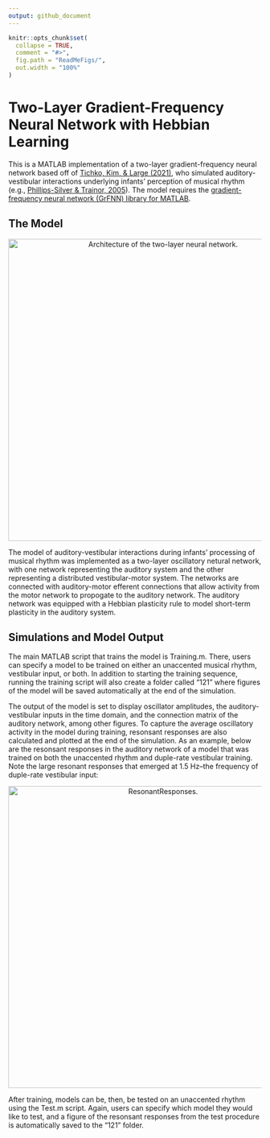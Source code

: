 ```yaml
---
output: github_document
---
```


<!-- README.md is generated from README.Rmd. Please edit that file -->

```r
knitr::opts_chunk$set(
  collapse = TRUE,
  comment = "#>",
  fig.path = "ReadMeFigs/",
  out.width = "100%"
)
```
# Two-Layer Gradient-Frequency Neural Network with Hebbian Learning

<!-- badges: start -->
<!-- badges: end -->

This is a MATLAB implementation of a two-layer gradient-frequency neural network based off of [Tichko, Kim, & Large (2021)](https://www.researchgate.net/publication/340967869_Bouncing_the_Network_A_Dynamical_Systems_Model_of_Auditory-Vestibular_Interactions_Underlying_Infants'_Perception_of_Musical_Rhythm), who simulated auditory-vestibular interactions underlying infants' perception of musical rhythm (e.g., [Phillips-Silver & Trainor, 2005](https://science.sciencemag.org/content/308/5727/1430.abstract?casa_token=7m08V2fNsVMAAAAA:xoGCt6u7BKMu6pMT7I71NHdZ8tjGIdVYiFBpyuhOYJXcZrYS1Phu0-v28g3jE0g_vFz9FYqDHH2zNw)). The model requires the [gradient-frequency neural network (GrFNN) library for MATLAB](https://github.com/MusicDynamicsLab/GrFNNToolbox).

## The Model

<p align="center">
<img src="ReadMeFigs/PhillipsSilver_Network.png" alt="Architecture of the two-layer neural network."
width="600px"></p>


The model of auditory-vestibular interactions during infants' processing of musical rhythm was implemented as a two-layer oscillatory netural network, with one network representing the auditory system and the other representing a distributed vestibular-motor system. The networks are connected with auditory-motor efferent connections that allow activity from the motor network to propogate to the auditory network. The auditory network was equipped with a Hebbian plasticity rule to model short-term plasticity in the auditory system.

## Simulations and Model Output

The main MATLAB script that trains the model is Training.m. There, users can specify a model to be trained on either an unaccented musical rhythm, vestibular input, or both. In addition to starting the training sequence, running the training script will also create a folder called "121" where figures of the model will be saved automatically at the end of the simulation. 


The output of the model is set to display oscillator amplitudes, the auditory-vestibular inputs in the time domain, and the connection matrix of the auditory network, among other figures. To capture the average oscillatory activity in the model during training, resonsant responses are also calculated and plotted at the end of the simulation. As an example, below are the resonsant responses in the auditory network of a model that was trained on both the unaccented rhythm and duple-rate vestibular training. Note the large resonant responses that emerged at 1.5 Hz--the frequency of duple-rate vestibular input:
<p align="center">
<img src="ReadMeFigs/ResonsantResponses.png" alt="ResonantResponses."
width="600px"></p>


After training, models can be, then, be tested on an unaccented rhythm using the Test.m script. Again, users can specify which model they would like to test, and a figure of the resonsant responses from the test procedure is automatically saved to the "121" folder.



  


